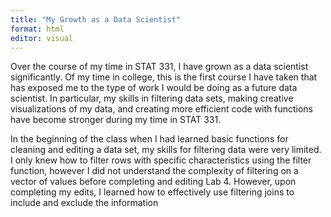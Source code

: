 ```yaml
---
title: "My Growth as a Data Scientist"
format: html
editor: visual
---
```


Over the course of my time in STAT 331, I have grown as a data scientist significantly. Of my time in college, this is the first course I have taken that has exposed me to the type of work I would be doing as a future data scientist. In particular, my skills in filtering data sets, making creative visualizations of my data, and creating more efficient code with functions have become stronger during my time in STAT 331.

In the beginning of the class when I had learned basic functions for cleaning and editing a data set, my skills for filtering data were very limited. I only knew how to filter rows with specific characteristics using the filter function, however I did not understand the complexity of filtering on a vector of values before completing and editing Lab 4. However, upon completing my edits, I learned how to effectively use filtering joins to include and exclude the information
